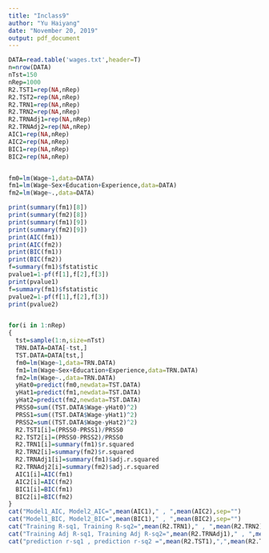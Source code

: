 ```yaml
---
title: "Inclass9"
author: "Yu Haiyang"
date: "November 20, 2019"
output: pdf_document
---
```


```r
DATA=read.table('wages.txt',header=T)
n=nrow(DATA)
nTst=150
nRep=1000
R2.TST1=rep(NA,nRep)
R2.TST2=rep(NA,nRep)
R2.TRN1=rep(NA,nRep)
R2.TRN2=rep(NA,nRep)
R2.TRNAdj1=rep(NA,nRep)
R2.TRNAdj2=rep(NA,nRep)
AIC1=rep(NA,nRep)
AIC2=rep(NA,nRep)
BIC1=rep(NA,nRep)
BIC2=rep(NA,nRep)


fm0=lm(Wage~1,data=DATA)
fm1=lm(Wage~Sex+Education+Experience,data=DATA) 
fm2=lm(Wage~.,data=DATA)

print(summary(fm1)[8])
print(summary(fm2)[8])
print(summary(fm1)[9])
print(summary(fm2)[9])
print(AIC(fm1))
print(AIC(fm2))
print(BIC(fm1))
print(BIC(fm2))
f=summary(fm1)$fstatistic
pvalue1=1-pf(f[1],f[2],f[3])
print(pvalue1)
f=summary(fm1)$fstatistic
pvalue2=1-pf(f[1],f[2],f[3])
print(pvalue2)


for(i in 1:nRep)
{
  tst=sample(1:n,size=nTst)
  TRN.DATA=DATA[-tst,]
  TST.DATA=DATA[tst,]
  fm0=lm(Wage~1,data=TRN.DATA)
  fm1=lm(Wage~Sex+Education+Experience,data=TRN.DATA) 
  fm2=lm(Wage~.,data=TRN.DATA)
  yHat0=predict(fm0,newdata=TST.DATA)
  yHat1=predict(fm1,newdata=TST.DATA)
  yHat2=predict(fm2,newdata=TST.DATA)
  PRSS0=sum((TST.DATA$Wage-yHat0)^2)
  PRSS1=sum((TST.DATA$Wage-yHat1)^2)
  PRSS2=sum((TST.DATA$Wage-yHat2)^2)
  R2.TST1[i]=(PRSS0-PRSS1)/PRSS0
  R2.TST2[i]=(PRSS0-PRSS2)/PRSS0
  R2.TRN1[i]=summary(fm1)$r.squared
  R2.TRN2[i]=summary(fm2)$r.squared
  R2.TRNAdj1[i]=summary(fm1)$adj.r.squared
  R2.TRNAdj2[i]=summary(fm2)$adj.r.squared
  AIC1[i]=AIC(fm1)
  AIC2[i]=AIC(fm2)
  BIC1[i]=BIC(fm1)
  BIC2[i]=BIC(fm2)
}
cat("Model1_AIC, Model2_AIC=",mean(AIC1)," , ",mean(AIC2),sep="")
cat("Model1_BIC, Model2_BIC=",mean(BIC1)," , ",mean(BIC2),sep="")
cat("Training R-sq1, Training R-sq2=",mean(R2.TRN1)," , ",mean(R2.TRN2))
cat("Training Adj R-sq1, Training Adj R-sq2=",mean(R2.TRNAdj1)," , ",mean(R2.TRNAdj2))
cat("prediction r-sq1 , prediction r-sq2 =",mean(R2.TST1),",",mean(R2.TST2))
```